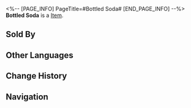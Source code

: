 <%-- [PAGE_INFO]
PageTitle=#Bottled Soda#
[END_PAGE_INFO] --%>
{{Item Infobox
|title       = Bottled Soda
|id          = 401008
|image       = Item Bottled Soda.png
|type        = 
|invCategory = Consumables
|rarity      = 2
|effect      = Upon use, the Max HP of all allies increases by 10% plus an extra 210 for the next battle.
|description = You get joy, sugar, fat, and a dash of optimism toward the future all in one goodness.
|source1     = [[Omni-Synthesizer]]
|source2     = Vending Machine
}}
{{Description|1=''"I spent all my life collecting Praise of High Morals, just so I can shake every soda bottle in the shop today."''}}
'''Bottled Soda''' is a [[Item]].

==Sold By==
{{Shop Availability}}

==Other Languages==
{{Other Languages
|en   = Bottled Soda
|zhs  = 罐装快乐水
|zht  = 罐裝快樂水
|ja   = 缶入りカコカーラ
|ko   = 해피 워터
|es   = Refresco embotellado
|fr   = Bouteille de soda
|ru   = Бутылка газировки
|th   = Bottled Soda
|vi   = Nước Vui Vẻ Đóng Hộp
|de   = Dosenlimo
|id   = Bottled Soda
|pt   = Garrafa de Refrigerante
}}

==Change History==
{{Change History|2.0}}

==Navigation==
{{Consumable Navbox}}